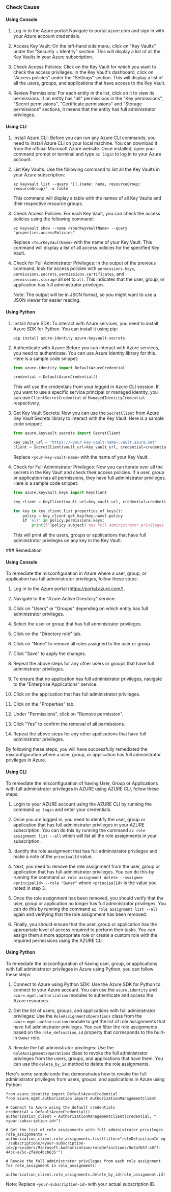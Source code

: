 

<Tabs><Tab title='Cause'>
### Check Cause

#### Using Console

1. Log in to the Azure portal: Navigate to portal.azure.com and sign in with your Azure account credentials.

2. Access Key Vault: On the left-hand side menu, click on "Key Vaults" under the "Security + Identity" section. This will display a list of all the Key Vaults in your Azure subscription.

3. Check Access Policies: Click on the Key Vault for which you want to check the access privileges. In the Key Vault's dashboard, click on "Access policies" under the "Settings" section. This will display a list of all the users, groups, and applications that have access to the Key Vault.

4. Review Permissions: For each entity in the list, click on it to view its permissions. If an entity has "all" permissions in the "Key permissions", "Secret permissions", "Certificate permissions" and "Storage permissions" sections, it means that the entity has full administrator privileges.

#### Using CLI

1. Install Azure CLI: Before you can run any Azure CLI commands, you need to install Azure CLI on your local machine. You can download it from the official Microsoft Azure website. Once installed, open your command prompt or terminal and type `az login` to log in to your Azure account.

2. List Key Vaults: Use the following command to list all the Key Vaults in your Azure subscription:

    ```
    az keyvault list --query "[].{name: name, resourceGroup: resourceGroup}" -o table
    ```
   This command will display a table with the names of all Key Vaults and their respective resource groups.

3. Check Access Policies: For each Key Vault, you can check the access policies using the following command:

    ```
    az keyvault show --name <YourKeyVaultName> --query "properties.accessPolicies"
    ```
   Replace `<YourKeyVaultName>` with the name of your Key Vault. This command will display a list of all access policies for the specified Key Vault.

4. Check for Full Administrator Privileges: In the output of the previous command, look for access policies with `permissions.keys`, `permissions.secrets`, `permissions.certificates`, and `permissions.storage` all set to `all`. This indicates that the user, group, or application has full administrator privileges. 

    Note: The output will be in JSON format, so you might want to use a JSON viewer for easier reading.

#### Using Python

1. Install Azure SDK: To interact with Azure services, you need to install Azure SDK for Python. You can install it using pip:
   ```
   pip install azure-identity azure-keyvault-secrets
   ```

2. Authenticate with Azure: Before you can interact with Azure services, you need to authenticate. You can use Azure Identity library for this. Here is a sample code snippet:
   ```python
   from azure.identity import DefaultAzureCredential

   credential = DefaultAzureCredential()
   ```
   This will use the credentials from your logged in Azure CLI session. If you want to use a specific service principal or managed identity, you can use `ClientSecretCredential` or `ManagedIdentityCredential` respectively.

3. Get Key Vault Secrets: Now you can use the `SecretClient` from Azure Key Vault Secrets library to interact with the Key Vault. Here is a sample code snippet:
   ```python
   from azure.keyvault.secrets import SecretClient

   key_vault_url = "https://<your-key-vault-name>.vault.azure.net"
   client = SecretClient(vault_url=key_vault_url, credential=credential)
   ```
   Replace `<your-key-vault-name>` with the name of your Key Vault.

4. Check for Full Administrator Privileges: Now you can iterate over all the secrets in the Key Vault and check their access policies. If a user, group or application has all permissions, they have full administrator privileges. Here is a sample code snippet:
   ```python
   from azure.keyvault.keys import KeyClient

   key_client = KeyClient(vault_url=key_vault_url, credential=credential)

   for key in key_client.list_properties_of_keys():
       policy = key_client.get_key(key.name).policy
       if 'all' in policy.permissions.keys:
           print(f"{policy.subject} has full administrator privileges on {key.name}")
   ```
   This will print all the users, groups or applications that have full administrator privileges on any key in the Key Vault.

</Tab>

<Tab title='Remediation'>
### Remediation

#### Using Console

To remediate the misconfiguration in Azure where a user, group, or application has full administrator privileges, follow these steps:

1. Log in to the Azure portal (https://portal.azure.com/).

2. Navigate to the "Azure Active Directory" service.

3. Click on "Users" or "Groups" depending on which entity has full administrator privileges.

4. Select the user or group that has full administrator privileges.

5. Click on the "Directory role" tab.

6. Click on "None" to remove all roles assigned to the user or group.

7. Click "Save" to apply the changes.

8. Repeat the above steps for any other users or groups that have full administrator privileges.

9. To ensure that no application has full administrator privileges, navigate to the "Enterprise Applications" service.

10. Click on the application that has full administrator privileges.

11. Click on the "Properties" tab.

12. Under "Permissions", click on "Remove permission".

13. Click "Yes" to confirm the removal of all permissions.

14. Repeat the above steps for any other applications that have full administrator privileges.

By following these steps, you will have successfully remediated the misconfiguration where a user, group, or application has full administrator privileges in Azure.

#### Using CLI

To remediate the misconfiguration of having User, Group or Applications with full administrator privileges in AZURE using AZURE CLI, follow these steps:

1. Login to your AZURE account using the AZURE CLI by running the command `az login` and enter your credentials.

2. Once you are logged in, you need to identify the user, group or application that has full administrator privileges in your AZURE subscription. You can do this by running the command `az role assignment list --all` which will list all the role assignments in your subscription.

3. Identify the role assignment that has full administrator privileges and make a note of the `principalId` value.

4. Next, you need to remove the role assignment from the user, group or application that has full administrator privileges. You can do this by running the command `az role assignment delete --assignee <principalId> --role "Owner"` where `<principalId>` is the value you noted in step 3.

5. Once the role assignment has been removed, you should verify that the user, group or application no longer has full administrator privileges. You can do this by running the command `az role assignment list --all` again and verifying that the role assignment has been removed.

6. Finally, you should ensure that the user, group or application has the appropriate level of access required to perform their tasks. You can assign them a more appropriate role or create a custom role with the required permissions using the AZURE CLI.

#### Using Python

To remediate the misconfiguration of having user, group, or applications with full administrator privileges in Azure using Python, you can follow these steps:

1. Connect to Azure using Python SDK: Use the Azure SDK for Python to connect to your Azure account. You can use the `azure.identity` and `azure.mgmt.authorization` modules to authenticate and access the Azure resources.

2. Get the list of users, groups, and applications with full administrator privileges: Use the `RoleAssignmentsOperations` class from the `azure.mgmt.authorization` module to get the list of role assignments that have full administrator privileges. You can filter the role assignments based on the `role_definition_id` property that corresponds to the built-in `Owner` role.

3. Revoke the full administrator privileges: Use the `RoleAssignmentsOperations` class to revoke the full administrator privileges from the users, groups, and applications that have them. You can use the `delete_by_id` method to delete the role assignments.

Here's some sample code that demonstrates how to revoke the full administrator privileges from users, groups, and applications in Azure using Python:

```
from azure.identity import DefaultAzureCredential
from azure.mgmt.authorization import AuthorizationManagementClient

# Connect to Azure using the default credentials
credential = DefaultAzureCredential()
authorization_client = AuthorizationManagementClient(credential, "<your-subscription-id>")

# Get the list of role assignments with full administrator privileges
role_assignments = authorization_client.role_assignments.list(filter="roleDefinitionId eq '/subscriptions/<your-subscription-id>/providers/Microsoft.Authorization/roleDefinitions/8e3af657-a8ff-443c-a75c-2fe8c4bcb635'")

# Revoke the full administrator privileges from each role assignment
for role_assignment in role_assignments:
    authorization_client.role_assignments.delete_by_id(role_assignment.id)
```

Note: Replace `<your-subscription-id>` with your actual subscription ID.


</Tab>
</Tabs>
